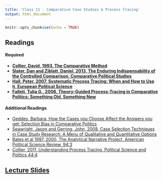 ```yaml
---
title: 'Class 11 - Comparative Case Studies & Process Tracing'
output: html_document
---
```


```r
knitr::opts_chunk$set(echo = TRUE)
```

## Readings
#### Required
- **[Collier, David, 1993, The Comparative Method](Classes/Class_11/Readings/Collier_1993.pdf)**
- **[Slater, Dan and Ziblatt, Daniel, 2013, The Enduring Indispensability of the Controlled Comparison, Comparative Political Studies](Classes/Class_11/Readings/Slater and Ziblatt 2013.pdf)**
- **[Hall, Peter, 2007, Systematic Process Tracing: When and How to Use it, European Political Science](Classes/Class_11/Readings/Hall on process tracing.pdf)**
- **[Falleti, Tulia G., 2006, Theory-Guided Process-Tracing in Comparative Politics: Something Old, Something New](Classes/Class_11/Readings/Falleti Theory Guiding Process Tracing.pdf)**


#### Additional Readings
- [Geddes, Barbara, How the Cases you Choose Affect the Answers you get: Selection Bias in Comparative Politics](Classes/Class_11/Readings/Geddes.pdf)
- [Seawright, Jason and Gerring, John, 2008, Case Selection Techniques in Case Study Research: A Menu of Qualitative and Quantitative Options](Classes/Class_11/Readings/Seawright and Gerring Case Selection.pdf)
- [Bates et al 1997, 2000, The Analytical Narrative Project, American Political Science Review, 94:3](Classes/Class_11/Readings/Bates et al 1997.pdf)
- [Collier, 2011, Understanding Process Tracing, Political Science and Politics 44:4](Classes/Class_11/Readings/Collier 2011.pdf)

## [Lecture Slides](Classes/Class_11/)


